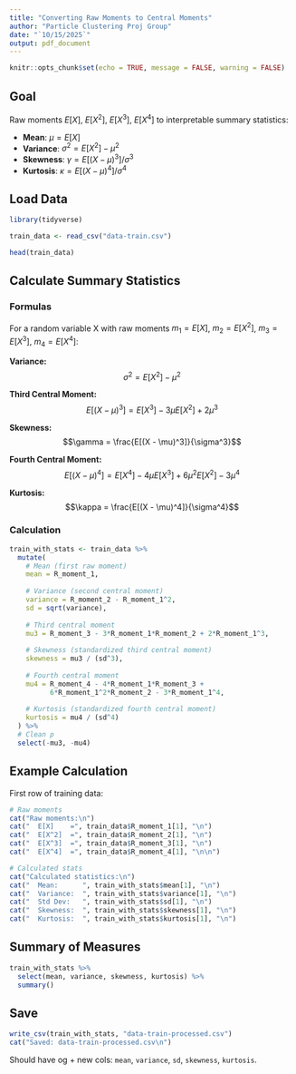 ```yaml
---
title: "Converting Raw Moments to Central Moments"
author: "Particle Clustering Proj Group"
date: "`10/15/2025`"
output: pdf_document
---
```


```r
knitr::opts_chunk$set(echo = TRUE, message = FALSE, warning = FALSE)
```

## Goal

Raw moments $E[X]$, $E[X^2]$, $E[X^3]$, $E[X^4]$ to interpretable summary statistics:

- **Mean**: $\mu = E[X]$
- **Variance**: $\sigma^2 = E[X^2] - \mu^2$
- **Skewness**: $\gamma = E[(X - \mu)^3] / \sigma^3$
- **Kurtosis**: $\kappa = E[(X - \mu)^4] / \sigma^4$

## Load Data

```r
library(tidyverse)

train_data <- read_csv("data-train.csv")

head(train_data)
```

## Calculate Summary Statistics

### Formulas

For a random variable X with raw moments $m_1 = E[X]$, $m_2 = E[X^2]$, $m_3 = E[X^3]$, $m_4 = E[X^4]$:

**Variance:**
$$\sigma^2 = E[X^2] - \mu^2$$

**Third Central Moment:**
$$E[(X - \mu)^3] = E[X^3] - 3\mu E[X^2] + 2\mu^3$$

**Skewness:**
$$\gamma = \frac{E[(X - \mu)^3]}{\sigma^3}$$

**Fourth Central Moment:**
$$E[(X - \mu)^4] = E[X^4] - 4\mu E[X^3] + 6\mu^2 E[X^2] - 3\mu^4$$

**Kurtosis:**
$$\kappa = \frac{E[(X - \mu)^4]}{\sigma^4}$$

### Calculation

```r
train_with_stats <- train_data %>%
  mutate(
    # Mean (first raw moment)
    mean = R_moment_1,
    
    # Variance (second central moment)
    variance = R_moment_2 - R_moment_1^2,
    sd = sqrt(variance),
    
    # Third central moment
    mu3 = R_moment_3 - 3*R_moment_1*R_moment_2 + 2*R_moment_1^3,
    
    # Skewness (standardized third central moment)
    skewness = mu3 / (sd^3),
    
    # Fourth central moment
    mu4 = R_moment_4 - 4*R_moment_1*R_moment_3 + 
          6*R_moment_1^2*R_moment_2 - 3*R_moment_1^4,
    
    # Kurtosis (standardized fourth central moment)
    kurtosis = mu4 / (sd^4)
  ) %>%
  # Clean p
  select(-mu3, -mu4)
```

## Example Calculation

First row of training data:

```r
# Raw moments
cat("Raw moments:\n")
cat("  E[X]    =", train_data$R_moment_1[1], "\n")
cat("  E[X^2]  =", train_data$R_moment_2[1], "\n")
cat("  E[X^3]  =", train_data$R_moment_3[1], "\n")
cat("  E[X^4]  =", train_data$R_moment_4[1], "\n\n")

# Calculated stats
cat("Calculated statistics:\n")
cat("  Mean:      ", train_with_stats$mean[1], "\n")
cat("  Variance:  ", train_with_stats$variance[1], "\n")
cat("  Std Dev:   ", train_with_stats$sd[1], "\n")
cat("  Skewness:  ", train_with_stats$skewness[1], "\n")
cat("  Kurtosis:  ", train_with_stats$kurtosis[1], "\n")
```

## Summary of Measures

```r
train_with_stats %>%
  select(mean, variance, skewness, kurtosis) %>%
  summary()
```

## Save

```r
write_csv(train_with_stats, "data-train-processed.csv")
cat("Saved: data-train-processed.csv\n")
```

Should have og + new cols: `mean`, `variance`, `sd`, `skewness`, `kurtosis`.

